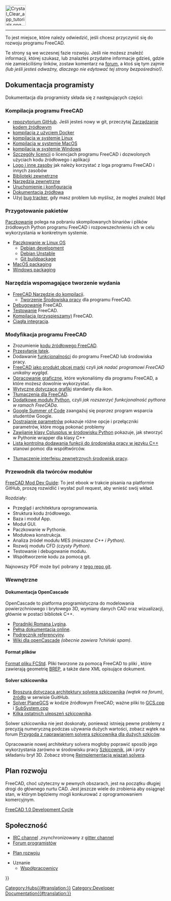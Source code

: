 <languages/>
{{TOCright}}
[[Image:Crystal_Clear_app_tutorials.png|64px]]
----

<div class="mw-translate-fuzzy">
To jest miejsce, które należy odwiedzić, jeśli chcesz przyczynić się do rozwoju programu FreeCAD.
</div>

Te strony są we wczesnej fazie rozwoju.  Jeśli nie możesz znaleźć informacji, której szukasz, lub znalazłeś przydatne informacje gdzieś, gdzie nie zamieściliśmy linków, zostaw komentarz na [https://forum.freecad.org/index.php?sid=5f84150e79db8842e277b042077097ff forum], a ktoś się tym zajmie ''(lub jeśli jesteś odważny, dlaczego nie edytować tej strony bezpośrednio!)''.

<span id="Developer_Documentation"></span>
==Dokumentacja programisty==

Dokumentacja dla programisty składa się z następujących części:

<span id="Compiling_FreeCAD"></span>
===Kompilacja programu FreeCAD===

* [https://github.com/FreeCAD/FreeCAD repozytorium GitHub]. Jeśli jesteś nowy w git, przeczytaj [[Source_code_management/pl|Zarządzanie kodem źródłowym]]
* [[Compile_on_Docker/pl|kompilacja z użyciem Docker]]
* [[Compile_on_Linux/pl|kompilacja w systemie Linux]]
* [[Compile_on_MacOS/pl|Kompilacja w systemie MacOS]]
* [[Compile_on_Windows/pl|kompilacja w systemie Windows]]
* [[License/pl|Szczegóły licencji]] o licencjach programu FreeCAD i dozwolonych użyciach kodu źródłowego i aplikacji
* [[Logo|Logo i inne zasoby]] jak należy korzystać z loga programu FreeCAD i innych zasobów
* [[Third_Party_Libraries/pl|Biblioteki zewnętrzne]]
* [[Third_Party_Tools/pl|Narzędzia zewnętrzne]]
* [[Start_up_and_Configuration/pl|Uruchomienie i konfiguracja]]
* [[Source_documentation/pl|Dokumentacja źródłowa]]
* Użyj [[Tracker/pl|bug tracker]], gdy masz problem lub myślisz, że mogłeś znaleźć błąd

<span id="Packaging"></span>
===Przygotowanie pakietów===

[[Packaging/pl|Paczkowanie]] polega na pobraniu skompilowanych binariów i plików źródłowych Python programu FreeCAD i rozpowszechnieniu ich w celu wykorzystania w konkretnym systemie.

* [[Linux_packaging/pl|Paczkowanie w Linux OS]]
** [[Debian_development/pl|Debian development]]
** [[Debian_Unstable/pl|Debian Unstable]]
** [[Git_buildpackage/pl|Git buildpackage]]
* [[MacOS_packaging|MacOS packaging]]
* [[Windows_packaging/pl|Windows packaging]]

<span id="Build_Support_Tools"></span>
===Narzędzia wspomagające tworzenie wydania===

* [[FreeCAD_Build_Tool/pl|FreeCAD Narzędzie do kompilacji]].
** [[Workbench_creation/pl|Tworzenie Środowiska pracy]] dla programu FreeCAD.
* [[Debugging/pl|Debugowanie]] FreeCAD.
* [[Testing/pl|Testowanie]] FreeCAD.
* [[Compiling_(Speeding_up)/pl|Kompilacja (przyspieszamy)]] FreeCAD.
* [[Continuous_Integration/pl|Ciągła integracja]].

<span id="Modifying_FreeCAD"></span>
===Modyfikacja programu FreeCAD===

* Zrozumienie [[The_FreeCAD_source_code/pl|kodu źródłowego FreeCAD]].
* [[Tracker/pl#Przesyłanie_łatek|Przesyłanie łatek]].
* Dodawanie [[Gui_Command/pl|funkcjonalności]] do programu FreeCAD lub środowiska pracy.
* [[Branding/pl|FreeCAD jako produkt obcej marki]] czyli ''jak nadać programowi FreeCAD unikalny wygląd''.
* [[Artwork/pl|Opracowanie graficzne]], które wykonaliśmy dla programu FreeCAD, a które możesz dowolnie wykorzystać.
* [[Artwork_Guidelines/pl|Wytyczne dotyczące grafiki]] standardy dla ikon.
* [[Localisation/pl|Tłumaczenia dla FreeCAD]].
* [[Extra_python_modules/pl|Dodatkowe moduły Python]], czyli ''jak rozszerzyć funkcjonalność pythona w ramach FreeCADa''.
* [[Google_Summer_of_Code_2023|Google Summer of Code]] zaangażuj się poprzez program wsparcia studentów Google.
* [[Fine-tuning/pl|Dostrajanie parametrów]] pokazuje różne opcje i przełączniki parametrów, które mogą pokonać problemy
* [[Wrapping_a_Cplusplus_class_in_Python/pl|Zawijanie klasy Cplusplus w środowisku Python]] pokazuje, jak stworzyć w Pythonie wrapper dla klasy C++
* [[NewFeatureCheckList_C++|Lista kontrolna dodawania funkcji do środowiska pracy w języku C++]] stanowi pomoc dla współtwórców.

* [[Translating_an_external_workbench/pl|Tłumaczenie interfejsu zewnętrznych środowisk pracy]].

<span id="Module_developer&#039;s_guide"></span>
===Przewodnik dla twórców modułów===

[https://github.com/qingfengxia/FreeCAD_Mod_Dev_Guide FreeCAD Mod Dev Guide]: To jest ebook w trakcie pisania na platformie GitHub, proszę rozwidlić i wysłać pull request, aby wnieść swój wkład.

Rozdziały:
* Przegląd i architektura oprogramowania.
* Struktura kodu źródłowego.
* Baza i moduł App.
* Moduł GUI.
* Paczkowanie w Pythonie.
* Modułowa konstrukcja.
* Analiza źródeł modułu MES ''(mieszane C++ i Python)''.
* Rozwój modułu CFD ''(czysty Python)''.
* Testowanie i debugowanie modułu.
* Współtworzenie kodu za pomocą git.

Najnowszy PDF może być pobrany z [https://github.com/qingfengxia/FreeCAD_Mod_Dev_Guide/tree/master/pdf tego repo git].

<span id="Internals"></span>
===Wewnętrzne===

<span id="OpenCascade_Documentation"></span>
====Dokumentacja OpenCascade====

OpenCascade to platforma programistyczna do modelowania powierzchniowego i bryłowego 3D, wymiany danych CAD oraz wizualizacji, głównie w postaci bibliotek C++.

* [http://opencascade.wikidot.com/romansarticles Poradniki Romana Lygina].
* [https://dev.opencascade.org/cdoc/overview/html/index.html Pełna dokumentacja online].
* [https://dev.opencascade.org/doc/refman/html/index.html Podręcznik referencyjny].
* [http://opencascade.wikidot.com Wiki dla openCascade] ''(obecnie zawiera ?chiński spam)''.

<span id="File_format"></span>
====Format plików====

[[File_Format_FCStd/pl|Format pliku FCStd]]. Pliki tworzone za pomocą FreeCAD to pliki {{incode|.zip}}, które zawierają geometrię [https://en.wikipedia.org/wiki/Boundary_representation BREP], a także dane XML opisujące dokument.

<span id="Sketcher_solver"></span>
====Solver szkicownika====

* [https://forum.freecad.org/viewtopic.php?f=10&t=36355 Broszura dotycząca architektury solvera szkicownika] ''(wątek na forum)'', [https://github.com/abdullahtahiriyo/FreeCADBooks/tree/master/FreeCAD_Solver_Architecture źródło] w serwisie GuitHub.
* [https://github.com/FreeCAD/FreeCAD/blob/master/src/Mod/Sketcher/App/planegcs/ Solver PlaneGCS] w kodzie źródłowym FreeCAD; ważne pliki to [https://github.com/FreeCAD/FreeCAD/blob/master/src/Mod/Sketcher/App/planegcs/GCS.cpp GCS.cpp] i [https://github.com/FreeCAD/FreeCAD/blob/master/src/Mod/Sketcher/App/planegcs/SubSystem.cpp SubSystem.cpp]
* [https://forum.freecad.org/viewtopic.php?f=9&t=29192 Kilka ostatnich ulepszeń szkicownika].

Solwer szkicownika nie jest doskonały, ponieważ istnieją pewne problemy z precyzją numeryczną podczas używania dużych wartości, zobacz wątek na forum [https://forum.freecad.org/viewtopic.php?f=10&t=40502 Przygoda z naprawianiem solvera szkicownika dla dużych szkiców].

Opracowanie nowej architektury solvera mogłoby poprawić sposób jego wykorzystania zarówno w środowisku pracy [[Sketcher_Workbench/pl|Szkicownik]], jak i przy składaniu brył 3D. Zobacz stronę [https://forum.freecad.org/viewtopic.php?f=20&t=40525 Reimplementacja wiązań solvera].

<span id="Roadmap"></span>
==Plan rozwoju==

FreeCAD, choć użyteczny w pewnych obszarach, jest na początku długiej drogi do głównego nurtu CAD. Jest jeszcze wiele do zrobienia 
aby osiągnąć stan, w którym będziemy mogli konkurować z oprogramowaniem komercyjnym.

[[FreeCAD_1.0_Development_Cycle|FreeCAD 1.0 Development Cycle]]

<span id="Community"></span>
==Społeczność==

* [ircs://irc.libera.chat:6697/freecad IRC channel] ,zsynchronizowany z [https://gitter.im/FreeCAD/FreeCAD gitter channel]
* [https://forum.freecad.org/viewforum.php?f=6 Forum programistów]

* [[Development_roadmap/pl|Plan rozwoju]]

* Uznanie
**[[Contributors|Współpracownicy]]

{{Userdocnavi{{#translation:}}}}
[[Category:Hubs{{#translation:}}]]
[[Category:Developer Documentation{{#translation:}}]]